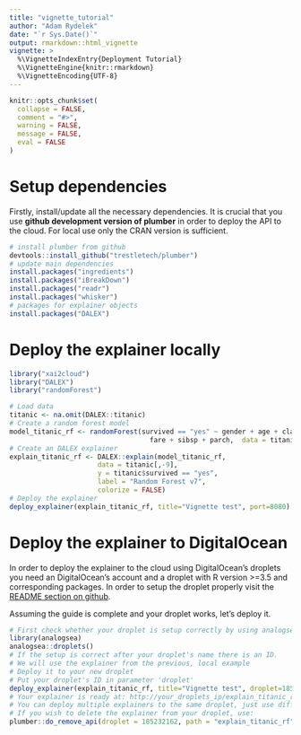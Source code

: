 ```yaml
---
title: "vignette_tutorial"
author: "Adam Rydelek"
date: "`r Sys.Date()`"
output: rmarkdown::html_vignette
vignette: >
  %\VignetteIndexEntry{Deployment Tutorial}
  %\VignetteEngine{knitr::rmarkdown}
  %\VignetteEncoding{UTF-8}
---
```


```r
knitr::opts_chunk$set(
  collapse = FALSE,
  comment = "#>",
  warning = FALSE,
  message = FALSE,
  eval = FALSE
)
```

# Setup dependencies

Firstly, install/update all the necessary dependencies. It is crucial that you use **github development version of plumber** in order to deploy the API to the cloud. For local use only the CRAN version is sufficient.

```r
# install plumber from github
devtools::install_github("trestletech/plumber")
# update main dependencies
install.packages("ingredients")
install.packages("iBreakDown")
install.packages("readr")
install.packages("whisker")
# packages for explainer objects
install.packages("DALEX")
```

# Deploy the explainer locally

```r
library("xai2cloud")
library("DALEX")
library("randomForest")

# Load data
titanic <- na.omit(DALEX::titanic)
# Create a random forest model
model_titanic_rf <- randomForest(survived == "yes" ~ gender + age + class + embarked +
                                   fare + sibsp + parch,  data = titanic)
# Create an DALEX explainer
explain_titanic_rf <- DALEX::explain(model_titanic_rf, 
                      data = titanic[,-9],
                      y = titanic$survived == "yes", 
                      label = "Random Forest v7",
                      colorize = FALSE)
# Deploy the explainer
deploy_explainer(explain_titanic_rf, title="Vignette test", port=8080)
```

# Deploy the explainer to DigitalOcean

In order to deploy the explainer to the cloud using DigitalOcean's droplets you need an DigitalOcean's account and a droplet with R version >=3.5 and corresponding packages. In order to setup the droplet properly visit the [README section on github](https://github.com/Adamoso/xai2cloud).

Assuming the guide is complete and your droplet works, let's deploy it.
```r
# First check whether your droplet is setup correctly by using analogsea package
library(analogsea)
analogsea::droplets()
# If the setup is correct after your droplet's name there is an ID.
# We will use the explainer from the previous, local example
# Deploy it to your new droplet
# Put your droplet's ID in parameter 'droplet'
deploy_explainer(explain_titanic_rf, title="Vignette test", droplet=185232162, port=8080)
# Your explainer is ready at: http://your_droplets_ip/explain_titanic_rf/__swagger__/
# You can deploy multiple explainers to the same droplet, just use different names and ports
# If you wish to delete the explainer from your droplet, use:
plumber::do_remove_api(droplet = 185232162, path = "explain_titanic_rf", delete = TRUE)
```

